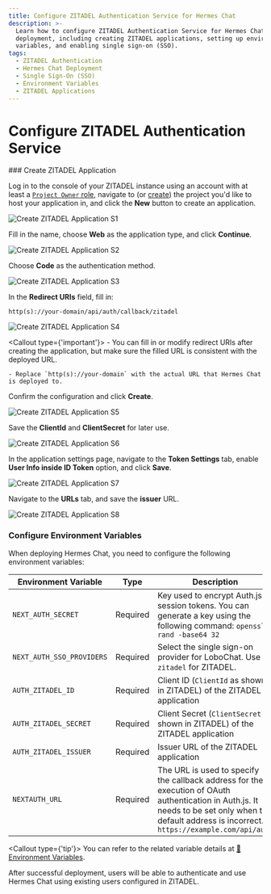 ```yaml
---
title: Configure ZITADEL Authentication Service for Hermes Chat
description: >-
  Learn how to configure ZITADEL Authentication Service for Hermes Chat
  deployment, including creating ZITADEL applications, setting up environment
  variables, and enabling single sign-on (SSO).
tags:
  - ZITADEL Authentication
  - Hermes Chat Deployment
  - Single Sign-On (SSO)
  - Environment Variables
  - ZITADEL Applications
---
```


# Configure ZITADEL Authentication Service

<Steps>
  ### Create ZITADEL Application

  Log in to the console of your ZITADEL instance using an account with at least a [`Project Owner` role](https://zitadel.com/docs/guides/manage/console/managers#roles), navigate to (or [create](https://zitadel.com/docs/guides/manage/console/projects#create-a-project)) the project you'd like to host your application in, and click the **New** button to create an application.

  <Image alt="Create ZITADEL Application S1" inStep src="https://github.com/hermeslabs/lobe-chat/assets/8692892/b05473ad-04a6-4ebc-9810-116c778d4448" />

  Fill in the name, choose **Web** as the application type, and click **Continue**.

  <Image alt="Create ZITADEL Application S2" inStep src="https://github.com/hermeslabs/lobe-chat/assets/8692892/5a0e6c58-9e6f-4ffb-8af2-32e48cfb45b0" />

  Choose **Code** as the authentication method.

  <Image alt="Create ZITADEL Application S3" inStep src="https://github.com/hermeslabs/lobe-chat/assets/8692892/14ecaa12-74a1-4e2f-b171-9d9ac09d3d63" />

  In the **Redirect URIs** field, fill in:

  ```
  http(s)://your-domain/api/auth/callback/zitadel
  ```

  <Image alt="Create ZITADEL Application S4" inStep src="https://github.com/hermeslabs/lobe-chat/assets/8692892/4ff3c3a0-9ca0-45ff-8f3a-219f4445098b" />

  <Callout type={'important'}>
    - You can fill in or modify redirect URIs after creating the application, but make sure the filled
      URL is consistent with the deployed URL.

    - Replace `http(s)://your-domain` with the actual URL that Hermes Chat is deployed to.
  </Callout>

  Confirm the configuration and click **Create**.

  <Image alt="Create ZITADEL Application S5" inStep src="https://github.com/hermeslabs/lobe-chat/assets/8692892/bee24764-aa42-47d9-ad43-bcb8e7b35bc3" />

  Save the **ClientId** and **ClientSecret** for later use.

  <Image alt="Create ZITADEL Application S6" inStep src="https://github.com/hermeslabs/lobe-chat/assets/8692892/407b4eed-7f21-4aa6-b68f-9bae2faf09d0" />

  In the application settings page, navigate to the **Token Settings** tab, enable **User Info inside ID Token** option, and click **Save**.

  <Image alt="Create ZITADEL Application S7" inStep src="https://github.com/hermeslabs/lobe-chat/assets/8692892/d84235b1-45f6-447d-bdd9-58ab9527dc9b" />

  Navigate to the **URLs** tab, and save the **issuer** URL.

  <Image alt="Create ZITADEL Application S8" inStep src="https://github.com/hermeslabs/lobe-chat/assets/8692892/d12a2661-7b98-484f-8f3d-07e84d42ae08" />

  ### Configure Environment Variables

  When deploying Hermes Chat, you need to configure the following environment variables:

  | Environment Variable      | Type     | Description                                                                                                                                                                                         |
  | ------------------------- | -------- | --------------------------------------------------------------------------------------------------------------------------------------------------------------------------------------------------- |
  | `NEXT_AUTH_SECRET`        | Required | Key used to encrypt Auth.js session tokens. You can generate a key using the following command: `openssl rand -base64 32`                                                                           |
  | `NEXT_AUTH_SSO_PROVIDERS` | Required | Select the single sign-on provider for LoboChat. Use `zitadel` for ZITADEL.                                                                                                                         |
  | `AUTH_ZITADEL_ID`         | Required | Client ID (`ClientId` as shown in ZITADEL) of the ZITADEL application                                                                                                                               |
  | `AUTH_ZITADEL_SECRET`     | Required | Client Secret (`ClientSecret` as shown in ZITADEL) of the ZITADEL application                                                                                                                       |
  | `AUTH_ZITADEL_ISSUER`     | Required | Issuer URL of the ZITADEL application                                                                                                                                                               |
  | `NEXTAUTH_URL`            | Required | The URL is used to specify the callback address for the execution of OAuth authentication in Auth.js. It needs to be set only when the default address is incorrect. `https://example.com/api/auth` |

  <Callout type={'tip'}>
    You can refer to the related variable details at [📘Environment Variables](/docs/self-hosting/environment-variables/auth#zitadel).
  </Callout>
</Steps>

<Callout>
  After successful deployment, users will be able to authenticate and use Hermes Chat using existing
  users configured in ZITADEL.
</Callout>
